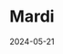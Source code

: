 ---
title: Mardi
description: Day 2 semaine 2
date: 2024-05-21
tags: ["Semaine 2"]
published: true
---